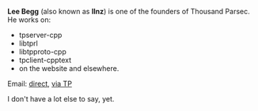 '''Lee Begg''' (also known as '''llnz''') is one of the founders of Thousand Parsec. He works on:
* tpserver-cpp
* libtprl
* libtpproto-cpp
* tpclient-cpptext
* on the website and elsewhere.

Email: [mailto:llnz@paradise.net.nz direct], [mailto:lee@thousandparsec.net via TP]

I don't have a lot else to say, yet.